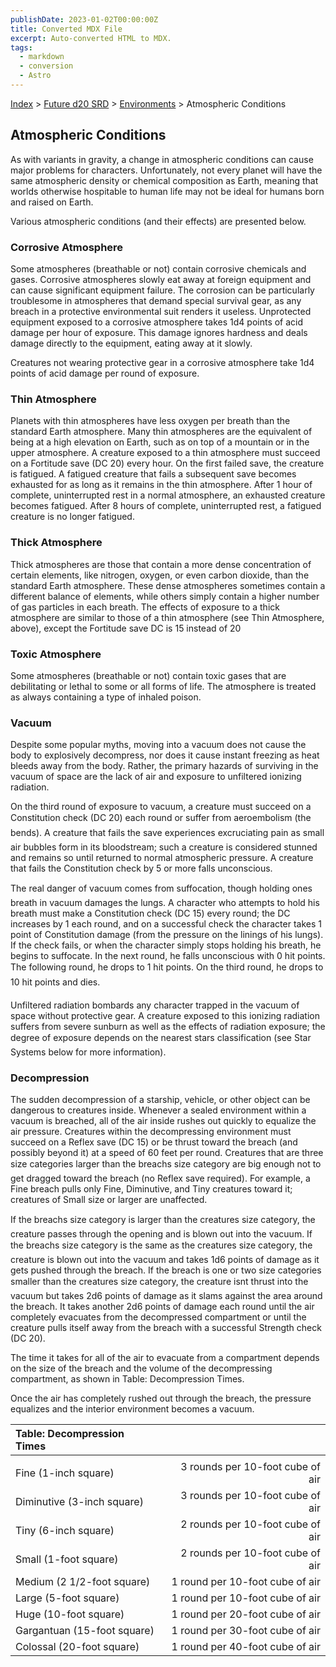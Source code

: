 ```yaml
---
publishDate: 2023-01-02T00:00:00Z
title: Converted MDX File
excerpt: Auto-converted HTML to MDX.
tags:
  - markdown
  - conversion
  - Astro
---
```






[Index](-index) > [Future d20 SRD](future-d20-srd-index) > [Environments](future-d20-srd-environments-index) > Atmospheric Conditions




## Atmospheric Conditions


As with variants in gravity, a change in atmospheric conditions can cause major problems for characters. Unfortunately, not every planet will have the same atmospheric density or chemical composition as Earth, meaning that worlds otherwise hospitable to human life may not be ideal for humans born and raised on Earth.


Various atmospheric conditions (and their effects) are presented below.


### Corrosive Atmosphere


Some atmospheres (breathable or not) contain corrosive chemicals and gases. Corrosive atmospheres slowly eat away at foreign equipment and can cause significant equipment failure. The corrosion can be particularly troublesome in atmospheres that demand special survival gear, as any breach in a protective environmental suit renders it useless. Unprotected equipment exposed to a corrosive atmosphere takes 1d4 points of acid damage per hour of exposure. This damage ignores hardness and deals damage directly to the equipment, eating away at it slowly.


Creatures not wearing protective gear in a corrosive atmosphere take 1d4 points of acid damage per round of exposure.


### Thin Atmosphere


Planets with thin atmospheres have less oxygen per breath than the standard Earth atmosphere. Many thin atmospheres are the equivalent of being at a high elevation on Earth, such as on top of a mountain or in the upper atmosphere. A creature exposed to a thin atmosphere must succeed on a Fortitude save (DC 20) every hour. On the first failed save, the creature is fatigued. A fatigued creature that fails a subsequent save becomes exhausted for as long as it remains in the thin atmosphere. After 1 hour of complete, uninterrupted rest in a normal atmosphere, an exhausted creature becomes fatigued. After 8 hours of complete, uninterrupted rest, a fatigued creature is no longer fatigued.


### Thick Atmosphere


Thick atmospheres are those that contain a more dense concentration of certain elements, like nitrogen, oxygen, or even carbon dioxide, than the standard Earth atmosphere. These dense atmospheres sometimes contain a different balance of elements, while others simply contain a higher number of gas particles in each breath. The effects of exposure to a thick atmosphere are similar to those of a thin atmosphere (see Thin Atmosphere, above), except the Fortitude save DC is 15 instead of 20


### Toxic Atmosphere


Some atmospheres (breathable or not) contain toxic gases that are debilitating or lethal to some or all forms of life. The atmosphere is treated as always containing a type of inhaled poison.


### Vacuum


Despite some popular myths, moving into a vacuum does not cause the body to explosively decompress, nor does it cause instant freezing as heat bleeds away from the body. Rather, the primary hazards of surviving in the vacuum of space are the lack of air and exposure to unfiltered ionizing radiation.


On the third round of exposure to vacuum, a creature must succeed on a Constitution check (DC 20) each round or suffer from aeroembolism (the bends). A creature that fails the save experiences excruciating pain as small air bubbles form in its bloodstream; such a creature is considered stunned and remains so until returned to normal atmospheric pressure. A creature that fails the Constitution check by 5 or more falls unconscious.


The real danger of vacuum comes from suffocation, though holding ones breath in vacuum damages the lungs. A character who attempts to hold his breath must make a Constitution check (DC 15) every round; the DC increases by 1 each round, and on a successful check the character takes 1 point of Constitution damage (from the pressure on the linings of his lungs). If the check fails, or when the character simply stops holding his breath, he begins to suffocate. In the next round, he falls unconscious with 0 hit points. The following round, he drops to 1 hit points. On the third round, he drops to 10 hit points and dies.


Unfiltered radiation bombards any character trapped in the vacuum of space without protective gear. A creature exposed to this ionizing radiation suffers from severe sunburn as well as the effects of radiation exposure; the degree of exposure depends on the nearest stars classification (see Star Systems below for more information).


### Decompression


The sudden decompression of a starship, vehicle, or other object can be dangerous to creatures inside. Whenever a sealed environment within a vacuum is breached, all of the air inside rushes out quickly to equalize the air pressure. Creatures within the decompressing environment must succeed on a Reflex save (DC 15) or be thrust toward the breach (and possibly beyond it) at a speed of 60 feet per round. Creatures that are three size categories larger than the breachs size category are big enough not to get dragged toward the breach (no Reflex save required). For example, a Fine breach pulls only Fine, Diminutive, and Tiny creatures toward it; creatures of Small size or larger are unaffected.


If the breachs size category is larger than the creatures size category, the creature passes through the opening and is blown out into the vacuum. If the breachs size category is the same as the creatures size category, the creature is blown out into the vacuum and takes 1d6 points of damage as it gets pushed through the breach. If the breach is one or two size categories smaller than the creatures size category, the creature isnt thrust into the vacuum but takes 2d6 points of damage as it slams against the area around the breach. It takes another 2d6 points of damage each round until the air completely evacuates from the decompressed compartment or until the creature pulls itself away from the breach with a successful Strength check (DC 20).


The time it takes for all of the air to evacuate from a compartment depends on the size of the breach and the volume of the decompressing compartment, as shown in Table: Decompression Times.


Once the air has completely rushed out through the breach, the pressure equalizes and the interior environment becomes a vacuum.


| Table: Decompression Times |  |
| :---------------------------- | --: |
|  |  |
| Fine (1-inch square) | 3 rounds per 10-foot cube of air |
| Diminutive (3-inch square) | 3 rounds per 10-foot cube of air |
| Tiny (6-inch square) | 2 rounds per 10-foot cube of air |
| Small (1-foot square) | 2 rounds per 10-foot cube of air |
| Medium (2 1/2-foot square) | 1 round per 10-foot cube of air |
| Large (5-foot square) | 1 round per 10-foot cube of air |
| Huge (10-foot square) | 1 round per 20-foot cube of air |
| Gargantuan (15-foot square) | 1 round per 30-foot cube of air |
| Colossal (20-foot square) | 1 round per 40-foot cube of air |




